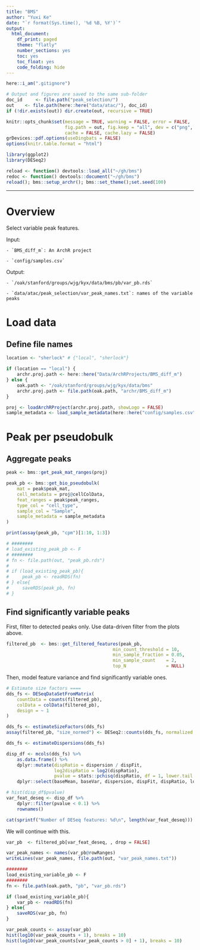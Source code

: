```yaml
---
title: "BMS"
author: "Yuxi Ke"
date: "`r format(Sys.time(), '%d %B, %Y')`"
output:
  html_document:
    df_print: paged
    theme: "flatly"
    number_sections: yes
    toc: yes
    toc_float: yes
    code_folding: hide
---
```


```r
here::i_am(".gitignore")

# Output and figures are saved to the same sub-folder
doc_id     <- file.path("peak_selection/")
out    <- file.path(here::here("data/atac/"), doc_id)
if (!dir.exists(out)) dir.create(out, recursive = TRUE)

knitr::opts_chunk$set(message = TRUE, warning = FALSE, error = FALSE, 
                      fig.path = out, fig.keep = "all", dev = c("png", "pdf"),
                      cache = FALSE, cache.lazy = FALSE)
grDevices::pdf.options(useDingbats = FALSE)
options(knitr.table.format = "html") 

library(ggplot2)
library(DESeq2)

reload <- function() devtools::load_all("~/gh/bms")
redoc <- function() devtools::document("~/gh/bms")
reload(); bms::setup_archr(); bms::set_theme();set.seed(100)
```

***
# Overview

Select variable peak features.

Input:

    - `BMS_diff_m`: An ArchR project
    
    - `config/samples.csv`
    
Output:

    - `/oak/stanford/groups/wjg/kyx/data/bms/pb/var_pb.rds`
    
    - `data/atac/peak_selection/var_peak_names.txt`: names of the variable peaks

# Load data

## Define file names

```r
location <- "sherlock" # {"local", "sherlock"}

if (location == "local") {
    archr.proj.path <- here::here("Data/ArchRProjects/BMS_diff_m")
} else {
    oak.path <- "/oak/stanford/groups/wjg/kyx/data/bms"
    archr.proj.path <- file.path(oak.path, "archr/BMS_diff_m")
}

proj <- loadArchRProject(archr.proj.path, showLogo = FALSE)
sample_metadata <- load_sample_metadata(here::here("config/samples.csv"))
```

# Peak per pseudobulk

## Aggregate peaks

```r
peak <- bms::get_peak_mat_ranges(proj)

peak_pb <- bms::get_bio_pseudobulk(
    mat = peak$peak_mat,
    cell_metadata = proj@cellColData,
    feat_ranges = peak$peak_ranges,
    type_col = "cell_type",
    sample_col = "Sample",
    sample_metadata = sample_metadata
)

print(assay(peak_pb, "cpm")[1:10, 1:3])
```

```r
# ########
# load_existing_peak_pb <- F
# ########
# fn <- file.path(out, "peak_pb.rds")
# 
# if (load_existing_peak_pb){
#     peak_pb <- readRDS(fn)
# } else{
#     saveRDS(peak_pb, fn)
# }
```

## Find significantly variable peaks

First, filter to detected peaks only. Use data-driven filter from the plots above.
```r
filtered_pb  <- bms::get_filtered_features(peak_pb,
                                        min_count_threshold = 10,
                                        min_sample_fraction = 0.05,
                                        min_sample_count    = 2,
                                        top_N               = NULL)
```


Then, model feature variance and find significantly variable ones.

```r
# Estimate size factors ====
dds_fs <- DESeqDataSetFromMatrix(
    countData = counts(filtered_pb),
    colData = colData(filtered_pb),
    design = ~ 1
)

dds_fs <- estimateSizeFactors(dds_fs)
assay(filtered_pb, "size_normed") <- DESeq2::counts(dds_fs, normalized = T)
```


```r
dds_fs <- estimateDispersions(dds_fs)

disp_df <- mcols(dds_fs) %>%
    as.data.frame() %>%
    dplyr::mutate(dispRatio = dispersion / dispFit,
                  log2dispRatio = log2(dispRatio),
                  pvalue = stats::pchisq(dispRatio, df = 1, lower.tail = F)) %>%
    dplyr::select(baseMean, baseVar, dispersion, dispFit, dispRatio, log2dispRatio, pvalue)

# hist(disp_df$pvalue)
var_feat_deseq <- disp_df %>%
    dplyr::filter(pvalue < 0.1) %>%
    rownames()

cat(sprintf("Number of DESeq features: %d\n", length(var_feat_deseq)))
```

We will continue with this.

```r
var_pb  <- filtered_pb[var_feat_deseq, , drop = FALSE]

var_peak_names <- names(var_pb@rowRanges)
writeLines(var_peak_names, file.path(out, "var_peak_names.txt"))
```

```r
########
load_existing_variable_pb <- F
########
fn <- file.path(oak.path, "pb", "var_pb.rds")

if (load_existing_variable_pb){
    var_pb <- readRDS(fn)
} else{
    saveRDS(var_pb, fn)
}
```

```r
var_peak_counts <- assay(var_pb)
hist(log10(var_peak_counts + 1), breaks = 10)
hist(log10(var_peak_counts[var_peak_counts > 0] + 1), breaks = 10)
```
